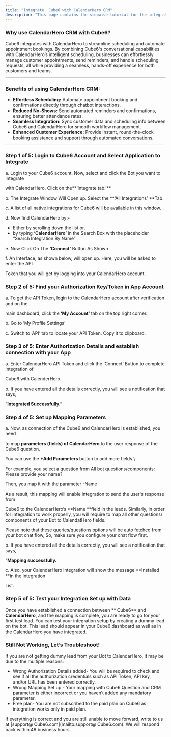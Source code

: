 ```yaml
---
title: "Integrate  Cube6 with CalendarHero CRM"
description: "This page contains the stepwise tutorial for the integration with  Cube6"
---
```


### **Why use CalendarHero CRM with  Cube6?**

 Cube6 integrates with CalendarHero to streamline scheduling and automate appointment bookings. By combining  Cube6's conversational capabilities with CalendarHero’s intelligent scheduling, businesses can effortlessly manage customer appointments, send reminders, and handle scheduling requests, all while providing a seamless, hands-off experience for both customers and teams.

---

### **Benefits of using CalendarHero CRM:**

- **Effortless Scheduling:** Automate appointment booking and confirmations directly through chatbot interactions.
- **Reduced No-Shows:** Send automated reminders and confirmations, ensuring better attendance rates.
- **Seamless Integration:** Sync customer data and scheduling info between  Cube6 and CalendarHero for smooth workflow management.
- **Enhanced Customer Experience:** Provide instant, round-the-clock booking assistance and support through automated conversations.

---

### **Step 1 of 5: Login to  Cube6 Account and Select Application to Integrate**

a. Login to your  Cube6 account. Now, select and click the Bot you want to integrate

with CalendarHero. Click on the**‘Integrate tab.’** 

b. The Integrate Window Will Open up. Select the **‘All Integrations’ **Tab.

c. A list of all native integrations for  Cube6 will be available in this window.

d. Now find CalendarHero by:-

- Either by scrolling down the list or,
- by typing **‘CalendarHero’** in the Search Box with the placeholder “Search Integration By Name”

e. Now Click On The **‘Connect’** Button As Shown

f. An Interface, as shown below, will open up. Here, you will be asked to enter the API

Token that you will get by logging into your CalendarHero account.

### **Step 2 of 5: Find your Authorization Key/Token in App Account**

a. To get the API Token, login to the CalendarHero account after verification and on the

main dashboard, click the **‘My Account’** tab on the top right corner.

b. Go to ‘My Profile Settings’

c. Switch to ‘API’ tab to locate your API Token. Copy it to clipboard.

### **Step 3 of 5: Enter Authorization Details and establish connection with your App**

a. Enter CalendarHero API Token and click the ‘Connect’ Button to complete integration of

 Cube6 with CalenderHero.

b. If you have entered all the details correctly, you will see a notification that says,

“**Integrated Successfully.”**

### **Step 4 of 5: Set up Mapping Parameters**

a. Now, as connection of the  Cube6 and CalendarHero is established, you need

to map **parameters (fields) of CalendarHero** to the user response of the  Cube6 question.

You can use the **\+Add Parameters** button to add more fields.\
  

For example, you select a question from All bot questions/components: Please provide your name?

Then, you map it with the parameter -Name

As a result, this mapping will enable integration to send the user's response from

 Cube6 to the CalendarHero’s **Name **field in the leads. Similarly, in order for integration to work properly, you will require to map all other questions/ components of your Bot to CalendatHero fields.

Please note that these queries/questions options will be auto fetched from your bot chat flow, So, make sure you configure your chat flow first.

b. If you have entered all the details correctly, you will see a notification that says,

“**Mapping successfully.**

c. Also, your CalendarHero integration will show the message **Installed **in the Integration

List.

### **Step 5 of 5: Test your Integration Set up with Data**

Once you have established a connection between ** Cube6** and **CalendarHero**, and the mapping is complete, you are ready to go for your first test lead. You can test your integration setup by creating a dummy lead on the bot. This lead should appear in your  Cube6 dashboard as well as in the CalendarHero you have integrated.

### **Still Not Working, Let’s Troubleshoot\!**

If you are not getting dummy lead from your Bot to CalendarHero, it may be due to the multiple reasons:

- Wrong Authorization Details added- You will be required to check and see if all the authorization credentials such as API Token, API key, and/or URL has been entered correctly.
- Wrong Mapping Set up - Your mapping with  Cube6 Question and CRM parameter is either incorrect or you haven’t added any mandatory parameter.
- Free plan- You are not subscribed to the paid plan on  Cube6 as integration works only in paid plan.

If everything is correct and you are still unable to move forward, write to us at [support@ Cube6.com](mailto:support@ Cube6.com). We will respond back within 48 business hours.